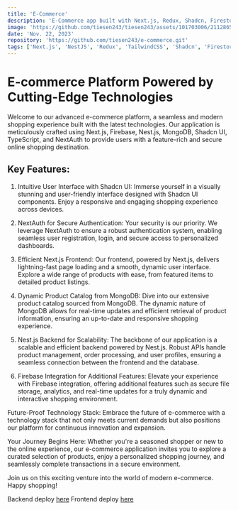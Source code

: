 ```yaml
---
title: 'E-Commerce'
description: 'E-Commerce app built with Next.js, Redux, Shadcn, Firestore'
image: 'https://github.com/tiesen243/tiesen243/assets/101703006/21128651-1d78-4dc4-9746-0b690113793d'
date: 'Nov. 22, 2023'
repository: 'https://github.com/tiesen243/e-commerce.git'
tags: ['Next.js', 'NestJS', 'Redux', 'TailwindCSS', 'Shadcn', 'Firestore']
---
```


# E-commerce Platform Powered by Cutting-Edge Technologies

Welcome to our advanced e-commerce platform, a seamless and modern shopping experience built with the latest technologies. Our application is meticulously crafted using Next.js, Firebase, Nest.js, MongoDB, Shadcn UI, TypeScript, and NextAuth to provide users with a feature-rich and secure online shopping destination.

## Key Features:

1. Intuitive User Interface with Shadcn UI:
Immerse yourself in a visually stunning and user-friendly interface designed with Shadcn UI components. Enjoy a responsive and engaging shopping experience across devices.

2. NextAuth for Secure Authentication:
Your security is our priority. We leverage NextAuth to ensure a robust authentication system, enabling seamless user registration, login, and secure access to personalized dashboards.

3. Efficient Next.js Frontend:
Our frontend, powered by Next.js, delivers lightning-fast page loading and a smooth, dynamic user interface. Explore a wide range of products with ease, from featured items to detailed product listings.

4. Dynamic Product Catalog from MongoDB:
Dive into our extensive product catalog sourced from MongoDB. The dynamic nature of MongoDB allows for real-time updates and efficient retrieval of product information, ensuring an up-to-date and responsive shopping experience.

5. Nest.js Backend for Scalability:
The backbone of our application is a scalable and efficient backend powered by Nest.js. Robust APIs handle product management, order processing, and user profiles, ensuring a seamless connection between the frontend and the database.

6. Firebase Integration for Additional Features:
Elevate your experience with Firebase integration, offering additional features such as secure file storage, analytics, and real-time updates for a truly dynamic and interactive shopping environment.

Future-Proof Technology Stack:
Embrace the future of e-commerce with a technology stack that not only meets current demands but also positions our platform for continuous innovation and expansion.

Your Journey Begins Here:
Whether you're a seasoned shopper or new to the online experience, our e-commerce application invites you to explore a curated selection of products, enjoy a personalized shopping journey, and seamlessly complete transactions in a secure environment.

Join us on this exciting venture into the world of modern e-commerce. Happy shopping!

Backend deploy [here](https://yuki-api.vercel.app/api-docs)
Frontend deploy [here](https://yukinu.vercel.app/)
